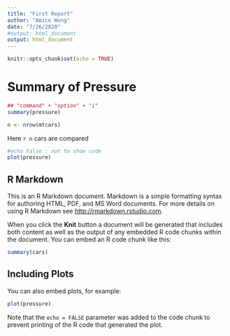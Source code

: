 ```yaml
---
title: "First Report"
author: "Amice Wong"
date: "7/26/2020"
#output: html_document
output: html_document
---
```


```r
knitr::opts_chunk$set(echo = TRUE)
```

# Summary of Pressure
```r
## "command" + "option" + "i"
summary(pressure)
```

```r
n <- nrow(mtcars)
```
Here `r n` cars are compared

```r
#echo False : not to show code
plot(pressure)
```

## R Markdown

This is an R Markdown document. Markdown is a simple formatting syntax for authoring HTML, PDF, and MS Word documents. For more details on using R Markdown see <http://rmarkdown.rstudio.com>.

When you click the **Knit** button a document will be generated that includes both content as well as the output of any embedded R code chunks within the document. You can embed an R code chunk like this:

```r
summary(cars)
```

## Including Plots

You can also embed plots, for example:

```r
plot(pressure)
```

Note that the `echo = FALSE` parameter was added to the code chunk to prevent printing of the R code that generated the plot.
